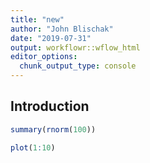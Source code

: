 ```yaml
---
title: "new"
author: "John Blischak"
date: "2019-07-31"
output: workflowr::wflow_html
editor_options:
  chunk_output_type: console
---
```


## Introduction

```r
summary(rnorm(100))
```


```r
plot(1:10)
```

